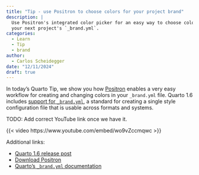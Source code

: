 ```yaml
---
title: "Tip - use Positron to choose colors for your project brand"
description: |
  Use Positron's integrated color picker for an easy way to choose colors for
  your next project's `_brand.yml`.
categories:
  - Learn
  - Tip
  - brand
author: 
  - Carlos Scheidegger
date: "12/11/2024"
draft: true
---
```


In today's Quarto Tip, we show you how [Positron](https://positron.posit.co)
enables a very easy workflow for creating and changing colors in your `_brand.yml`
file. Quarto 1.6 includes [support for `_brand.yml`](https://posit-dev.github.io/brand-yml/), a
standard for creating a single style configuration file that is usable across formats and
systems.

TODO: Add correct YouTube link once we have it.

{{< video https://www.youtube.com/embed/wo9vZccmqwc >}}

Additional links:

- [Quarto 1.6 release post](https://quarto.org/docs/blog/posts/2024-11-25-1.6-release/)
- [Download Positron](https://positron.posit.co/download.html)
- [Quarto's `_brand.yml` documentation](https://quarto.org/docs/authoring/brand.html)



